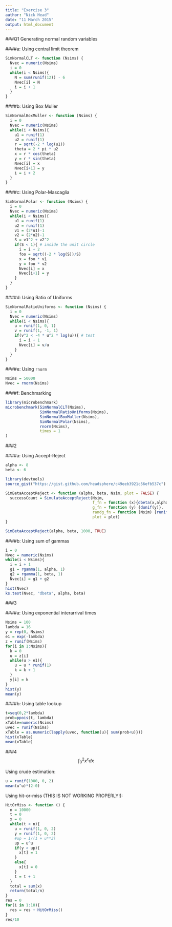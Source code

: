 ```yaml
---
title: "Exercise 3"
author: "Nick Head"
date: "11 March 2015"
output: html_document
---
```


###Q1 Generating normal random variables

####a: Using central limit theorem

```r
SimNormalCLT <- function (Nsims) {
  Nvec = numeric(Nsims)
  i = 0
  while(i < Nsims){
    N = sum(runif(12)) - 6
    Nvec[i] = N
    i = i + 1
  }
}
```

####b: Using Box Muller

```r
SimNormalBoxMuller <- function (Nsims) {
  i = 0
  Nvec = numeric(Nsims)
  while(i < Nsims){
    u1 = runif(1)
    u2 = runif(1)
    r = sqrt(-2 * log(u1))
    theta = 2 * pi * u2
    x = r * cos(theta)
    y = r * sin(theta)
    Nvec[i] = x
    Nvec[i+1] = y
    i = i + 2
  }
}
```

####c: Using Polar-Mascaglia
```r
SimNormalPolar <- function (Nsims) {
  i = 0
  Nvec = numeric(Nsims)
  while(i < Nsims){
    u1 = runif(1)
    u2 = runif(1)
    v1 = (2*u1)-1
    v2 = (2*u2)-1
    S = v1^2 + v2^2
    if(S < 1){ # inside the unit circle
      i = i + 2
      foo = sqrt((-2 * log(S))/S)
      x = foo * v1
      y = foo * v2
      Nvec[i] = x
      Nvec[i+1] = y
    }
  }
}
```

####d: Using Ratio of Uniforms

```r
SimNormalRatioUniforms <- function (Nsims) {
  i = 0
  Nvec = numeric(Nsims)
  while(i < Nsims){
    u = runif(1, 0, 1)
    v = runif(1, -1, 1)
    if(v^2 < -4 * u^2 * log(u)){ # test
      i = i + 1
      Nvec[i] = v/u
    }
  }
}
```

####e: Using `rnorm`

```r
Nsims = 50000
Nvec = rnorm(Nsims)
```

####f: Benchmarking

```r
library(microbenchmark)
microbenchmark(SimNormalCLT(Nsims), 
               SimNormalRatioUniforms(Nsims),
               SimNormalBoxMuller(Nsims),
               SimNormalPolar(Nsims),
               rnorm(Nsims),
               times = 1
)
```

###2

####a: Using Accept-Reject

```r
alpha <- 8
beta <- 6
```

```r
library(devtools)
source_gist("https://gist.github.com/headsphere/c49eeb3921c56efb537c")

SimBetaAcceptReject <- function (alpha, beta, Nsim, plot = FALSE) {
  successCount = SimulateAcceptReject(Nsim, 
                                      f_fn = function (x){dbeta(x,alpha,beta)},
                                      g_fn = function (y) {dunif(y)},
                                      randg_fn = function (Nsim) {runif(Nsim)},
                                      plot = plot)
}

SimBetaAcceptReject(alpha, beta, 1000, TRUE)


```

####b: Using sum of gammas

```r
i = 0 
Nvec = numeric(Nsims)
while(i < Nsims){
  i = i + 1
  g1 = rgamma(1, alpha, 1)
  g2 = rgamma(1, beta, 1)
  Nvec[i] = g1 + g2
}
hist(Nvec)
ks.test(Nvec, "dbeta", alpha, beta)
```

###3

####a: Using exponential interarrival times
```r
Nsims = 100
lambda = 16
y = rep(0, Nsims)
e1 = exp(-lambda)
z = runif(Nsims)
for(i in 1:Nsims){
  k = 0
  u = z[i]
  while(u > e1){
    u = u * runif(1)
    k = k + 1
  }
  y[i] = k
}
hist(y)
mean(y)
```

####b: Using table lookup

```r
t=seq(0,2*lambda)
prob=ppois(t, lambda)
xTable=numeric(Nsims)
uvec = runif(Nsims)
xTable = as.numeric(lapply(uvec, function(u){ sum(prob<u)}))
hist(xTable)
mean(xTable)
```

###4
$$\int_0^2{x^x dx}$$

Using crude estimation:
```r
u = runif(1000, 0, 2)
mean(u^u)*(2-0)
```
Using hit-or-miss (THIS IS NOT WORKING PROPERLY!):
```r
HitOrMiss <- function () {
  n = 10000
  t = 0
  x = 0
  while(t < n){
    u = runif(1, 0, 2)
    y = runif(1, 0, 2)
    #up = 1/(1 + u**3)
    up = u^u
    if(y < up){
      x[t] = 1
    }
    else{
      x[t] = 0
    }
    t = t + 1
  }
  total = sum(x)
  return(total/n)
}
res = 0
for(i in 1:10){
  res = res + HitOrMiss()
}
res/10
```

